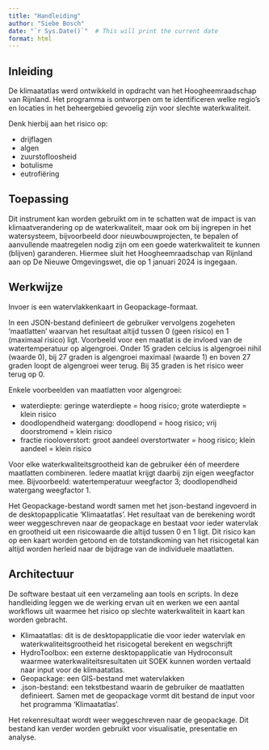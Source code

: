 ```yaml
---
title: "Handleiding"
author: "Siebe Bosch"
date: "`r Sys.Date()`"  # This will print the current date
format: html
---
```


## Inleiding

De klimaatatlas werd ontwikkeld in opdracht van het Hoogheemraadschap van Rijnland. 
Het programma is ontworpen om te identificeren welke regio's en locaties in het beheergebied gevoelig zijn voor slechte waterkwaliteit. 

Denk hierbij aan het risico op: 

* drijflagen
* algen
* zuurstofloosheid
* botulisme
* eutrofiëring

## Toepassing
Dit instrument kan worden gebruikt om in te schatten wat de impact is van klimaatverandering op de waterkwaliteit, maar ook om bij ingrepen in het watersysteem, bijvoorbeeld door nieuwbouwprojecten, te bepalen of aanvullende maatregelen nodig zijn om een goede waterkwaliteit te kunnen (blijven) garanderen. 
Hiermee sluit het Hoogheemraadschap van Rijnland aan op De Nieuwe Omgevingswet, die op 1 januari 2024 is ingegaan.

## Werkwijze
Invoer is een watervlakkenkaart in Geopackage-formaat.

In een JSON-bestand definieert de gebruiker vervolgens zogeheten 'maatlatten' waarvan het resultaat altijd tussen 0 (geen risico) en 1 (maximaal risico) ligt. Voorbeeld voor een maatlat is de invloed van de watertemperatuur op algengroei. Onder 15 graden celcius is algengroei nihil (waarde 0), bij 27 graden is algengroei maximaal (waarde 1) en boven 27 graden loopt de algengroei weer terug. Bij 35 graden is het risico weer terug op 0.

Enkele voorbeelden van maatlatten voor algengroei:

* waterdiepte: geringe waterdiepte = hoog risico; grote waterdiepte = klein risico
* doodlopendheid watergang: doodlopend = hoog risico; vrij doorstromend = klein risico
* fractie riooloverstort: groot aandeel overstortwater = hoog risico; klein aandeel = klein risico

Voor elke waterkwaliteitsgrootheid kan de gebruiker één of meerdere maatlatten combineren. Iedere maatlat krijgt daarbij zijn eigen weegfactor mee. Bijvoorbeeld: watertemperatuur weegfactor 3; doodlopendheid watergang weegfactor 1.

Het Geopackage-bestand wordt samen met het json-bestand ingevoerd in de desktopapplicatie 'Klimaatatlas'. Het resultaat van de berekening wordt weer weggeschreven naar de geopackage en bestaat voor ieder watervlak en grootheid uit een risicowaarde die altijd tussen 0 en 1 ligt. Dit risico kan op een kaart worden getoond en de totstandkoming van het risicogetal kan altijd worden herleid naar de bijdrage van de individuele maatlatten.


## Architectuur
De software bestaat uit een verzameling aan tools en scripts. 
In deze handleiding leggen we de werking ervan uit en werken we een aantal workflows uit waarmee het risico op slechte waterkwaliteit in kaart kan worden gebracht.

* Klimaatatlas: dit is de desktopapplicatie die voor ieder watervlak en waterkwaliteitsgrootheid het risicogetal berekent en wegschrijft
* HydroToolbox: een externe desktopapplicatie van Hydroconsult waarmee waterkwaliteitsresultaten uit SOEK kunnen worden vertaald naar input voor de klimaatatlas.
* Geopackage: een GIS-bestand met watervlakken
* .json-bestand: een tekstbestand waarin de gebruiker de maatlatten definieert. Samen met de geopackage vormt dit bestand de input voor het programma 'Klimaatatlas'.

Het rekenresultaat wordt weer weggeschreven naar de geopackage. Dit bestand kan verder worden gebruikt voor visualisatie, presentatie en analyse.
